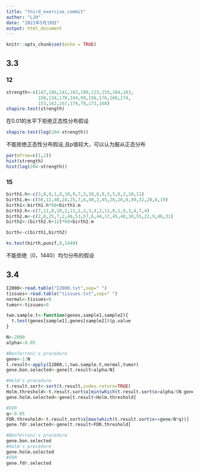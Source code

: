 ```yaml
---
title: "third_exercise_commit"
author: "LJH"
date: "2021年5月10日"
output: html_document
---
```


```r
knitr::opts_chunk$set(echo = TRUE)
```

## 3.3
### 12
```r
strength<-c(147,186,141,183,190,123,155,164,183,
            150,134,170,144,99,156,176,160,174,
            153,162,167,179,78,173,168)
shapiro.test(strength)
```
在0.01的水平下拒绝正态性分布假设
```r
shapiro.test(log(204-strength))
```
不能拒绝正态性分布假设,且p值较大，可以认为服从正态分布
```r
par(mfrow=c(1,2))
hist(strength)
hist(log(204-strength))
```

### 15
```r
birth1.h<-c(3,8,8,1,8,10,9,7,3,10,6,0,5,5,6,2,10,11)
birth1.m<-c(56,12,40,24,25,7,6,40,2,45,26,26,8,49,32,28,6,19)
birth1<-birth1.h*60+birth1.m
birth2.h<-c(7,11,0,10,2,11,1,3,3,4,2,11,0,1,0,3,4,7,4)
birth2.m<-c(2,8,25,7,2,46,53,57,6,44,17,45,40,30,55,22,9,46,31)
birth2<-(birth2.h+12)*60+birth2.m

birth<-c(birth1,birth2)

ks.test(birth,punif,0,1440)
```
不能拒绝（0，1440）均匀分布的假设


## 3.4
```r

I2000<-read.table("I2000.txt",sep=" ")
tissues<-read.table("tissues.txt",sep=" ")
normal<-tissues>0
tumor<-tissues<0

two.sample.t<-function(genes,sample1,sample2){
  t.test(genes[sample1],genes[sample2])$p.value
}

N<-2000
alpha<-0.05

#Bonferroni's procedure
gene<-1:N
t.result<-apply(I2000,1,two.sample.t,normal,tumor)
gene.bon.selected<-gene[t.result<alpha/N]

#Holm's procedure
t.result.sort<-sort(t.result,index.return=TRUE)
Holm.threshold<-t.result.sort$x[min(which(t.result.sort$x>alpha/(N-gene+1)))]
gene.holm.selected<-gene[t.result<Holm.threshold]

#FDR
q<-0.05
FDR.threshold<-t.result.sort$x[max(which(t.result.sort$x<=gene/N*q))]
gene.fdr.selected<-gene[t.result<FDR.threshold]

#Bonferroni's procedure
gene.bon.selected
#Holm's procedure
gene.holm.selected
#FDR
gene.fdr.selected
```